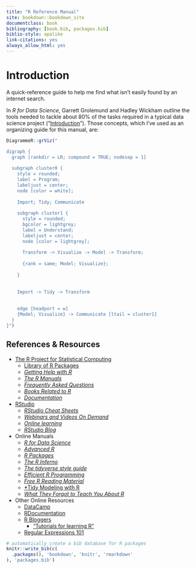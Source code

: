 ```yaml
--- 
title: "R Reference Manual"
site: bookdown::bookdown_site
documentclass: book
bibliography: [book.bib, packages.bib]
biblio-style: apalike
link-citations: yes
always_allow_html: yes
---
```


# Introduction

A quick-reference guide to help me find what isn't easily found by an internet search. 

In *R for Data Science*, Garrett Grolemund and Hadley Wickham outline the tools needed to tackle about 80% of the tasks required in a typical data science project ("[Introduction](https://r4ds.had.co.nz/introduction.html)"). Those concepts, which I've used as an organizing guide for this manual, are:

```r
DiagrammeR::grViz(" 

digraph {
  graph [rankdir = LR; compound = TRUE; nodesep = 1]
  
  subgraph cluster0 {
    style = rounded;
    label = Program;
    labeljust = center;
    node [color = white];
  
    Import; Tidy; Communicate
  
    subgraph cluster1 {
      style = rounded;
      bgcolor = lightgrey;
      label = Understand;
      labeljust = center;
      node [color = lightgrey];
  
      Transform -> Visualize -> Model -> Transform;
  
      {rank = same; Model; Visualize};
      
    }
    
    
    Import -> Tidy -> Transform
    
  
    edge [headport = w]
    {Model; Visualize} -> Communicate [ltail = cluster1]
  }
}")
```

## References & Resources

- [The R Project for Statistical Computing](https://www.r-project.org/)
  - [Library of R Packages](https://cran.r-project.org/web/packages/)
  - [*Getting Help with R*](https://www.r-project.org/help.html)
  - [*The R Manuals*](https://cran.r-project.org/manuals.html)
  - [*Frequently Asked Questions*](https://cran.r-project.org/faqs.html)
  - [*Books Related to R*](https://www.r-project.org/doc/bib/R-books.html)
  - [*Documentation*](https://www.r-project.org/other-docs.html)
- [RStudio](https://www.rstudio.com/)
  - [*RStudio Cheat Sheets*](https://www.rstudio.com/resources/cheatsheets/)
  - [*Webinars and Videos On Demand*](https://www.rstudio.com/resources/webinars/)
  - [*Online learning*](https://www.rstudio.com/online-learning/)
  - [*RStudio Blog*](https://blog.rstudio.com/)
- Online Manuals
  - [*R for Data Science*](http://r4ds.had.co.nz/)
  - [*Advanced R*](https://adv-r.hadley.nz)
  - [*R Packages*](http://r-pkgs.had.co.nz/)
  - [*The R Inferno*](http://www.burns-stat.com/pages/Tutor/R_inferno.pdf)
  - [*The tidyverse style guide*](http://style.tidyverse.org/)
  - [*Efficient R Programming*](https://bookdown.org/csgillespie/efficientR/)
  - [*Free R Reading Material*](https://committedtotape.shinyapps.io/freeR/)
  - [*Tidy Modeling with R](https://www.tmwr.org)
  - [*What They Forgot to Teach You About R*](https://rstats.wtf/)
- Other Online Resources
  - [DataCamp](https://www.datacamp.com/)
  - [RDocumentation](https://www.rdocumentation.org/)
  - [R Bloggers](https://www.r-bloggers.com/how-to-learn-r-2/)
    - ["Tutorials for learning R"](https://www.r-bloggers.com/how-to-learn-r-2/)
  - [Regular Expressions 101](https://regex101.com/)

```r
# automatically create a bib database for R packages
knitr::write_bib(c(
  .packages(), 'bookdown', 'knitr', 'rmarkdown'
), 'packages.bib')
```
